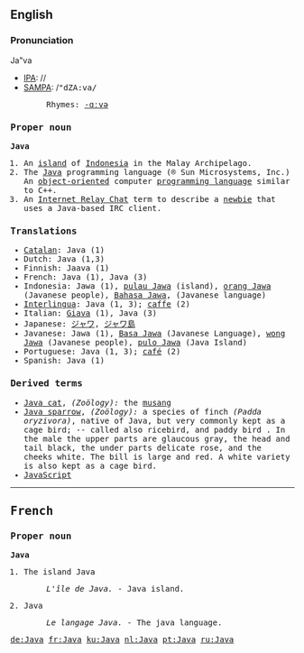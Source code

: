 {{see|java}}
{{wikipedia}}
==English==

===Pronunciation===
Ja"va 
*[[IPA]]: //
*[[SAMPA]]: /<tt>"dZA:va/
*:Rhymes: [[Rhymes:English:-ɑːvə|-ɑːvə]]

===Proper noun===
'''Java'''

# An [[island]] of [[Indonesia]] in the Malay Archipelago.
# The [[w:Java programming language|Java]] programming language (® Sun Microsystems, Inc.) An [[object-oriented]] computer [[programming language]] similar to C++.
# An [[Internet Relay Chat]] term to describe a [[newbie]] that uses a Java-based IRC client.

===Translations===
{{rfc-trans}}
*[[Catalan]]: Java (1)
*Dutch: Java {{n}} (1,3)
*Finnish: Jaava (1)
*French: Java {{f}} (1), Java {{m}} (3)
*Indonesia: Jawa (1), [[pulau Jawa]] (island), [[orang Jawa]] (Javanese people), [[Bahasa Jawa]], (Javanese language)
*[[Interlingua]]: Java (1, 3); [[caffe]] (2)
*Italian: [[Giava]] (1), Java {{m}} (3)
*Japanese: [[ジャワ]], [[ジャワ島]]
*Javanese: Jawa (1), [[Basa Jawa]] (Javanese Language), [[wong Jawa]] (Javanese people), [[pulo Jawa]] (Java Island)
*Portuguese: Java {{f}} (1, 3); [[café]] {{m}} (2)
*Spanish: Java (1)

===Derived terms===
* [[Java cat]], ''(Zoölogy):'' the [[musang]]  
* [[Java sparrow]], ''(Zoölogy):'' a species of finch ''(Padda oryzivora)'', native of Java, but very commonly kept as a cage bird; -- called also ricebird, and paddy bird . In the male the upper parts are glaucous gray, the head and tail black, the under parts delicate rose, and the cheeks white. The bill is large and red. A white variety is also kept as a cage bird.
* [[JavaScript]]

----

==French==

===Proper noun===
'''Java'''

# The island Java
#: ''L'île de Java.'' - Java island.
# Java
#: ''Le langage Java.'' - The java language.
<!--move to [[java]]: # A dance.
#:''Il danse la '''java.'' - He dances java.-->

[[de:Java]]
[[fr:Java]]
[[ku:Java]]
[[nl:Java]]
[[pt:Java]]
[[ru:Java]]